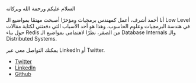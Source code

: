 السلام عليكم ورحمة الله وبركاته

أنا أحمد أشرف، أعمل كمهندس برمجيات ومؤخرًا أصبحت مهتمًا بمواضيع الـ Low Level في هندسة البرمجيات وعلوم الحاسوب. وهذا هو أحد الأسباب التي دفعتني لكتابة مقالات حول بناء Redis من الصفر، نظرًا لاهتمامي بمواضيع الـ Database Internals والـ Distributed Systems.

يمكنك التواصل معي عبر LinkedIn أو Twitter.

- [Twitter](https://twitter.com/ahmedash95)
- [LinkedIn](https://www.linkedin.com/in/ahmedash95/)
- [Github](https://github.com/ahmedash95)